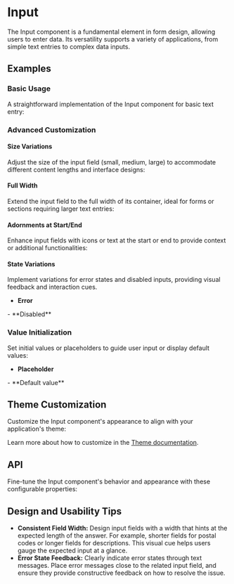 
<Meta of={InputStories} />

# Input
The Input component is a fundamental element in form design, allowing users to enter data.
Its versatility supports a variety of applications, from simple text entries to complex data inputs.
## Examples
### Basic Usage
A straightforward implementation of the Input component for basic text entry:
<ToggleCanvas sourceState="shown" of={InputStories.Basic} storybook="components-form-input--basic" />

### Advanced Customization
#### Size Variations
Adjust the size of the input field (small, medium, large) to accommodate different content lengths and interface designs:
<ToggleCanvas of={InputStories.Sizes} storybook="components-form-input--sizes" />

#### Full Width
Extend the input field to the full width of its container, ideal for forms or sections requiring larger text entries:
<ToggleCanvas of={InputStories.FullWidth} storybook="components-form-input--full-width" />

#### Adornments at Start/End
Enhance input fields with icons or text at the start or end to provide context or additional functionalities:
<ToggleCanvas of={InputStories.StartEndAdorment} storybook="components-form-input--start-end-adorment" />

#### State Variations
Implement variations for error states and disabled inputs, providing visual feedback and interaction cues.

- **Error**
<ToggleCanvas of={InputStories.Error} storybook="components-form-input--error" />
- **Disabled**
<ToggleCanvas of={InputStories.Disabled} storybook="components-form-input--disabled" />

### Value Initialization
Set initial values or placeholders to guide user input or display default values:
- **Placeholder**
<ToggleCanvas of={InputStories.Placeholder} storybook="components-form-input--placeholder" />
- **Default value**
<ToggleCanvas of={InputStories.DefaultValue} storybook="components-form-input--default-value" />

## Theme Customization
Customize the Input component's appearance to align with your application's theme:
<ThemeRender theme={inputTheme} />

Learn more about how to customize in the [Theme documentation](/docs/theme/getting-started).

## API
Fine-tune the Input component's behavior and appearance with these configurable properties:
<PropsTable name="Input" />

## Design and Usability Tips

- **Consistent Field Width:** Design input fields with a width that hints at the expected length of the answer. For example, shorter fields for postal codes or longer fields for descriptions. This visual cue helps users gauge the expected input at a glance.
- **Error State Feedback:** Clearly indicate error states through text messages. Place error messages close to the related input field, and ensure they provide constructive feedback on how to resolve the issue.

